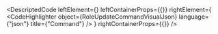 
<DescriptedCode
  leftElement={<RoleUpdateCommandDesc />}
  leftContainerProps={{}}
  rightElement={
    <CodeHighlighter
      object={RoleUpdateCommandVisualJson}
      language={"json"}
      title={"Command"}
    />
  }
  rightContainerProps={{}}
/>
